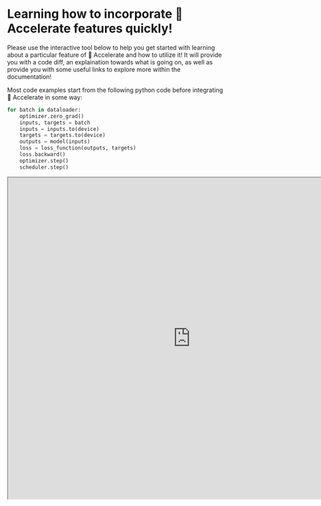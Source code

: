 <!--Copyright 2022 The HuggingFace Team. All rights reserved.

Licensed under the Apache License, Version 2.0 (the "License"); you may not use this file except in compliance with
the License. You may obtain a copy of the License at

http://www.apache.org/licenses/LICENSE-2.0

Unless required by applicable law or agreed to in writing, software distributed under the License is distributed on
an "AS IS" BASIS, WITHOUT WARRANTIES OR CONDITIONS OF ANY KIND, either express or implied. See the License for the
specific language governing permissions and limitations under the License.
-->

# Learning how to incorporate 🤗 Accelerate features quickly!

Please use the interactive tool below to help you get started with learning about a particular 
feature of 🤗 Accelerate and how to utilize it! It will provide you with a code diff, an explaination
towards what is going on, as well as provide you with some useful links to explore more within
the documentation!

Most code examples start from the following python code before integrating 🤗 Accelerate in some way:

```python
for batch in dataloader:
    optimizer.zero_grad()
    inputs, targets = batch
    inputs = inputs.to(device)
    targets = targets.to(device)
    outputs = model(inputs)
    loss = loss_function(outputs, targets)
    loss.backward()
    optimizer.step()
    scheduler.step()
```

<iframe 
    src="https://muellerzr-accelerate-examples.hf.space"
    width="850"
    height="750"
></iframe>